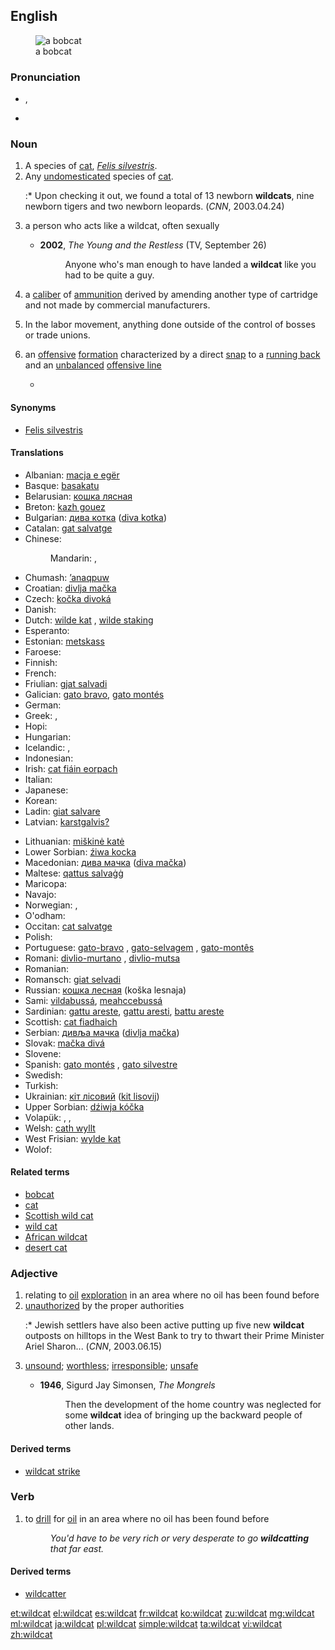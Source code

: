 ==English==
{{wikipedia}}
[[Image:Bobcatonwires.jpg|thumb|a bobcat]]

===Pronunciation===
* {{IPA|/ˈwaɪldˌkæt/}}, {{X-SAMPA|/"waIld%k{t/}}
* {{audio|en-us-wildcat.ogg|Audio (US)}}

===Noun===
{{en-noun|head=[[wild]][[cat]]}}

# A species of [[cat]], ''[[Felis silvestris]]''.
# Any [[undomesticated]] species of [[cat]].
#:* Upon checking it out, we found a total of 13 newborn '''wildcats''', nine newborn tigers and two newborn leopards. (''CNN'', 2003.04.24)
# {{figuratively}} a person who acts like a wildcat, often sexually
#* '''2002''', ''The Young and the Restless'' (TV, September 26)
#*: Anyone who's man enough to have landed a '''wildcat''' like you had to be quite a guy.
# {{context|firearms}} a [[caliber]] of [[ammunition]] derived by amending another type of cartridge and not made by commercial manufacturers.
# In the labor movement, anything done outside of the control of bosses or trade unions.
# {{American football}} an [[offense|offensive]] [[formation]] characterized by a direct [[snap]] to a [[running back]] and an [[unbalanced]] [[offensive line]]
#* {{projectlink|pedia|Wildcat formation}}

====Synonyms====
* [[Felis silvestris]]

====Translations====
{{trans-top|bobcat}}
* Albanian: [[macja e egër]]
* Basque: [[basakatu]]
* Belarusian: [[кошка лясная]]
* Breton: [[kazh gouez]]
* Bulgarian: [[дива котка]] ([[diva kotka]])
* Catalan: [[gat salvatge]]
* Chinese:
*: Mandarin: {{t|cmn|野貓|sc=Hani}}, {{t|cmn|野猫|tr=yěmāo|sc=Hani}}
* Chumash: [[ʼanaqpuw]]
* Croatian: [[divlja mačka]]
* Czech: [[kočka divoká]]
* Danish: {{t-|da|vildkat}}
* Dutch: [[wilde kat]] {{f}}, [[wilde staking]]
* Esperanto: {{t-|eo|sovaĝa kato}}
* Estonian: [[metskass]]
* Faroese: {{t-|fo|villkøttur}}
* Finnish: {{t-|fi|villikissa}}
* French: {{t+|fr|chat sauvage|m}}
* Friulian: [[gjat salvadi]]
* Galician: [[gato bravo]], [[gato montés]]
* German: {{t+|de|Wildkatze|f}}
* Greek: {{t+|el|αγριόγατα|f|tr=agriógata|sc=Grek}}, {{t+|el|αίλουρος|m|tr=aílouros|sc=Grek}}
* Hopi: {{tø|hop|toho}}
* Hungarian: {{t+|hu|vadmacska}}
* Icelandic: {{t+|is|villiköttur}}, {{t-|is|skógarköttur}}
* Indonesian: {{t-|id|kucing liar}}
* Irish: [[cat fiáin eorpach]]
* Italian: {{t-|it|gatto selvatico|m}}
* Japanese: {{t-|ja|山猫}}
* Korean: {{t+|ko|살쾡이|sc=Hang}}
* Ladin: [[giat salvare]]
* Latvian: [[karstgalvis?]]
{{trans-mid}}
* Lithuanian: [[miškinė katė]]
* Lower Sorbian: [[źiwa kocka]]
* Macedonian: [[дива мачка]] ([[diva mačka]])
* Maltese: [[qattus salvaġġ]]
* Maricopa: {{tø|mrc|mipukwimisish}}
* Navajo: {{tø|nv|náshdóí}}
* Norwegian: {{t-|no|villkatt}}, {{t-|no|skogkatt}}
* O'odham: {{tø|ood|mawith}}
* Occitan: [[cat salvatge]]
* Polish: {{t+|pl|żbik}}
* Portuguese: [[gato-bravo]] {{m}}, [[gato-selvagem]] {{m}}, [[gato-montês]] {{m}}
* Romani: [[divlio-murtano]] {{m}}, [[divlio-mutsa]] {{f}}
* Romanian: {{t+|ro|pisică sălbatică}}
* Romansch: [[giat selvadi]]
* Russian: [[кошка лесная]] (koška lesnaja)
* Sami: [[vildabussá]], [[meahccebussá]]
* Sardinian: [[gattu areste]], [[gattu aresti]], [[battu areste]]
* Scottish: [[cat fiadhaich]]
* Serbian: [[дивља мачка]] ([[divlja mačka]])
* Slovak: [[mačka divá]]
* Slovene: {{t+|sl|divja mačka}}
* Spanish: [[gato montés]] {{m}}, [[gato silvestre]] {{m}}
* Swedish: {{t-|sv|vildkatt|c}}
* Turkish: {{t+|tr|yaban kedisi}}
* Ukrainian: [[кіт лісовий]] ([[kit lisovij]])
* Upper Sorbian: [[dźiwja kóčka]]
* Volapük: {{qualifier|male or female}} {{t-|vo|natädakat}}, {{qualifier|male}} {{t-|vo|natädahikat}}, {{qualifier|female}} {{t-|vo|natädajikat}}
* Welsh: [[cath wyllt]]
* West Frisian: [[wylde kat]]
* Wolof: {{t+|wo|siiru|alt=siiru si}}
{{trans-bottom}}

====Related terms====
* [[bobcat]]
* [[cat]]
* [[Scottish wild cat]]
* [[wild cat]]
* [[African wildcat]]
* [[desert cat]]

===Adjective===
{{en-adj|-}}

# relating to [[oil]] [[exploration]] in an area where no oil has been found before
# [[unauthorized]] by the proper authorities
#:* Jewish settlers have also been active putting up five new '''wildcat''' outposts on hilltops in the West Bank to try to thwart their Prime Minister Ariel Sharon... (''CNN'', 2003.06.15)
# {{dated}} [[unsound]]; [[worthless]]; [[irresponsible]]; [[unsafe]] <!--Webster 1913: "said to have been originally applied to the notes of an insolvent bank in Michigan upon which there was the figure of a panther" -->
#* '''1946''', Sigurd Jay Simonsen, ''The Mongrels''
#*: Then the development of the home country was neglected for some '''wildcat''' idea of bringing up the backward people of other lands.

====Derived terms====
* [[wildcat strike]]

===Verb===
{{en-verb|wildcat|t|ing}}

# to [[drill]] for [[oil]] in an area where no oil has been found before
#: ''You'd have to be very rich or very desperate to go '''wildcatting''' that far east.''

====Derived terms====
* [[wildcatter]]

[[et:wildcat]]
[[el:wildcat]]
[[es:wildcat]]
[[fr:wildcat]]
[[ko:wildcat]]
[[zu:wildcat]]
[[mg:wildcat]]
[[ml:wildcat]]
[[ja:wildcat]]
[[pl:wildcat]]
[[simple:wildcat]]
[[ta:wildcat]]
[[vi:wildcat]]
[[zh:wildcat]]